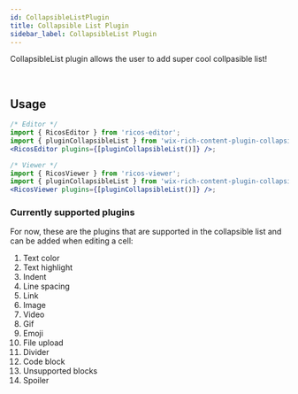 ```yaml
---
id: CollapsibleListPlugin
title: Collapsible List Plugin
sidebar_label: CollapsibleList Plugin
---
```



CollapsibleList plugin allows the user to add super cool collpasible list!

<div className="card collapsibleListPlugin">
  <RicosEditorWithMobile
    content={createContent('Add a collapsible list!')}
    placeholder={'Type here!'}
    plugins={[pluginCollapsibleList()]}
  />
</div>
<br />

## Usage

```jsx
/* Editor */
import { RicosEditor } from 'ricos-editor';
import { pluginCollapsibleList } from 'wix-rich-content-plugin-collapsible-list';
<RicosEditor plugins={[pluginCollapsibleList()]} />;

/* Viewer */
import { RicosViewer } from 'ricos-viewer';
import { pluginCollapsibleList } from 'wix-rich-content-plugin-collapsible-list/viewer';
<RicosViewer plugins={[pluginCollapsibleList()]} />;
```

### Currently supported plugins

For now, these are the plugins that are supported in the collapsible list and can be added when editing a cell:

1. Text color
2. Text highlight
3. Indent
4. Line spacing
5. Link
6. Image
7. Video
8. Gif
9. Emoji
10. File upload
11. Divider
12. Code block
13. Unsupported blocks
14. Spoiler
